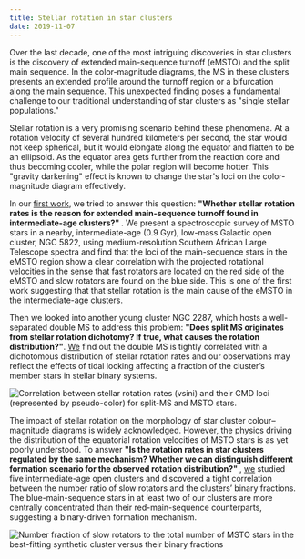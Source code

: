 ```yaml
---
title: Stellar rotation in star clusters
date: 2019-11-07
---
```



Over the last decade, one of the most intriguing discoveries in star clusters is the discovery of extended main-sequence turnoff (eMSTO) and the split main sequence. In the color-magnitude diagrams, the MS in these clusters presents an extended profile around the turnoff region or a bifurcation along the main sequence. This unexpected finding poses a fundamental challenge to our traditional understanding of star clusters as "single stellar populations."

Stellar rotation is a very promising scenario behind these phenomena. At a rotation velocity of several hundred kilometers per second, the star would not keep spherical, but it would elongate along the equator and flatten to be an ellipsoid. As the equator area gets further from the reaction core and thus becoming cooler, while the polar region will become hotter. This "gravity darkening" effect is known to change the star's loci on the color-magnitude diagram effectively. 

In our [first work](https://ui.adsabs.harvard.edu/abs/2019ApJ...876..113S/abstract), we tried to answer this question: <b>"Whether stellar rotation rates is the reason for extended main-sequence turnoff found in intermediate-age clusters?" </b>. We present a spectroscopic survey of MSTO stars in a nearby, intermediate-age (0.9 Gyr), low-mass Galactic open cluster, NGC 5822, using medium-resolution Southern African Large Telescope spectra and find that the loci of the main-sequence stars in the eMSTO region show a clear correlation with the projected rotational velocities in the sense that fast rotators are located on the red side of the eMSTO and slow rotators are found on the blue side. This is one of the first work suggesting that that stellar rotation is the main cause of the eMSTO in the intermediate-age clusters.

Then we looked into another young cluster NGC 2287, which hosts a well-separated double MS to address this problem: <b>"Does split MS originates from stellar rotation dichotomy? If true, what causes the rotation distribution?"</b>. [We](https://ui.adsabs.harvard.edu/abs/2019ApJ...883..182S/abstract) find out the double MS is tightly correlated with a dichotomous distribution of stellar rotation rates and our observations may reflect the effects of tidal locking affecting a fraction of the cluster’s member stars in stellar binary systems.

![Correlation between stellar rotation rates (vsini) and their CMD loci (represented by pseudo-color) for split-MS and MSTO stars.](./pssrr1.png)

The impact of stellar rotation on the morphology of star cluster colour–magnitude diagrams is widely acknowledged. However, the physics driving the distribution of the equatorial rotation velocities of MSTO stars is as yet poorly understood. To answer <b>"Is the rotation rates in star clusters regulated by the same mechanism? Whether we can distinguish different formation scenario for the observed rotation distribution?" </b>, [we](https://ui.adsabs.harvard.edu/abs/2021MNRAS.502.4350S/abstract) studied five intermediate-age open clusters and discovered a tight correlation between the number ratio of slow rotators and the clusters’ binary fractions. The blue-main-sequence stars in at least two of our clusters are more centrally concentrated than their red-main-sequence counterparts, suggesting a binary-driven formation mechanism.

![Number fraction of slow rotators to the total number of MSTO stars in the best-fitting synthetic cluster versus their binary fractions](./pssrr2.png)
